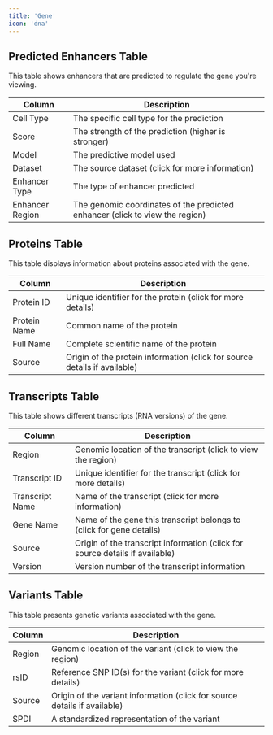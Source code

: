 ```yaml
---
title: 'Gene'
icon: 'dna'
---
```


## Predicted Enhancers Table

This table shows enhancers that are predicted to regulate the gene you're viewing.

| Column | Description |
|--------|-------------|
| Cell Type | The specific cell type for the prediction |
| Score | The strength of the prediction (higher is stronger) |
| Model | The predictive model used |
| Dataset | The source dataset (click for more information) |
| Enhancer Type | The type of enhancer predicted |
| Enhancer Region | The genomic coordinates of the predicted enhancer (click to view the region) |

## Proteins Table

This table displays information about proteins associated with the gene.

| Column | Description |
|--------|-------------|
| Protein ID | Unique identifier for the protein (click for more details) |
| Protein Name | Common name of the protein |
| Full Name | Complete scientific name of the protein |
| Source | Origin of the protein information (click for source details if available) |

## Transcripts Table

This table shows different transcripts (RNA versions) of the gene.

| Column | Description |
|--------|-------------|
| Region | Genomic location of the transcript (click to view the region) |
| Transcript ID | Unique identifier for the transcript (click for more details) |
| Transcript Name | Name of the transcript (click for more information) |
| Gene Name | Name of the gene this transcript belongs to (click for gene details) |
| Source | Origin of the transcript information (click for source details if available) |
| Version | Version number of the transcript information |

## Variants Table

This table presents genetic variants associated with the gene.

| Column | Description |
|--------|-------------|
| Region | Genomic location of the variant (click to view the region) |
| rsID | Reference SNP ID(s) for the variant (click for more details) |
| Source | Origin of the variant information (click for source details if available) |
| SPDI | A standardized representation of the variant |
